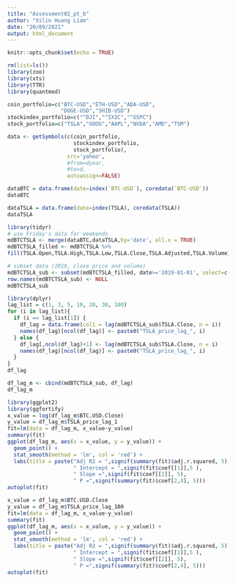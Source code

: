 ```yaml
---
title: "Assessment02_pt_b"
author: "Xilin Huang Liam"
date: "20/09/2021"
output: html_document
---
```


```r
knitr::opts_chunk$set(echo = TRUE)
```


```r
rm(list=ls())
library(zoo)
library(xts)
library(TTR)
library(quantmod)

coin_portfolio=c("BTC-USD","ETH-USD","ADA-USD",
                 "DOGE-USD","SHIB-USD")
stockindex_portfolio=c("^DJI","^IXIC","^GSPC")
stock_portfolio=c("TSLA","GOOG","AAPL","NVDA","AMD","TSM")

data <- getSymbols(c(coin_portfolio,
                     stockindex_portfolio,
                     stock_portfolio),
                   src='yahoo',
                   #from=dyear,
                   #to=d,
                   autoassign=FALSE)
```

```r
dataBTC = data.frame(date=index(`BTC-USD`), coredata(`BTC-USD`))
dataBTC
```
```r
dataTSLA = data.frame(date=index(TSLA), coredata(TSLA))
dataTSLA
```

```r
library(tidyr)
# use Friday's data for weekends
mdBTCTSLA <- merge(dataBTC,dataTSLA,by='date', all.x = TRUE)
mdBTCTSLA_filled <- mdBTCTSLA %>%
fill(TSLA.Open,TSLA.High,TSLA.Low,TSLA.Close,TSLA.Adjusted,TSLA.Volume)
```

```r
# subset data (2019, close price and volume)
mdBTCTSLA_sub <- subset(mdBTCTSLA_filled, date>='2019-01-01', select=c(date, TSLA.Close, TSLA.Volume, BTC.USD.Close, BTC.USD.Volume))
row.names(mdBTCTSLA_sub) <- NULL
mdBTCTSLA_sub
```

```r
library(dplyr)
lag_list = c(1, 3, 5, 10, 20, 30, 100)
for (i in lag_list){
  if (i == lag_list[1]) {
    df_lag = data.frame(col1 = lag(mdBTCTSLA_sub$TSLA.Close, n = i))
    names(df_lag)[ncol(df_lag)] <- paste0("TSLA_price_lag_", i)
  } else {
    df_lag[,ncol(df_lag)+1] <- lag(mdBTCTSLA_sub$TSLA.Close, n = i)
    names(df_lag)[ncol(df_lag)] <- paste0("TSLA_price_lag_", i)
  }
}
df_lag
```

```r
df_lag_m <- cbind(mdBTCTSLA_sub, df_lag)
df_lag_m
```


```r
library(ggplot2)
library(ggfortify)
x_value = log(df_lag_m$BTC.USD.Close)
y_value = df_lag_m$TSLA_price_lag_1
fit=lm(data = df_lag_m, x_value~y_value)
summary(fit)
ggplot(df_lag_m, aes(x = x_value, y = y_value)) +
  geom_point() +
  stat_smooth(method = 'lm', col = 'red') + 
  labs(title = paste("Adj R2 = ",signif(summary(fit)$adj.r.squared, 5),
                     " Intercept = ",signif(fit$coef[[1]],5 ),
                     " Slope =",signif(fit$coef[[2]], 5),
                     " P =",signif(summary(fit)$coef[2,4], 5)))
autoplot(fit)
```
```r
x_value = df_lag_m$BTC.USD.Close
y_value = df_lag_m$TSLA_price_lag_100
fit=lm(data = df_lag_m, x_value~y_value)
summary(fit)
ggplot(df_lag_m, aes(x = x_value, y = y_value)) +
  geom_point() +
  stat_smooth(method = 'lm', col = 'red') + 
  labs(title = paste("Adj R2 = ",signif(summary(fit)$adj.r.squared, 5),
                     " Intercept = ",signif(fit$coef[[1]],5 ),
                     " Slope =",signif(fit$coef[[2]], 5),
                     " P =",signif(summary(fit)$coef[2,4], 5)))
autoplot(fit)
```